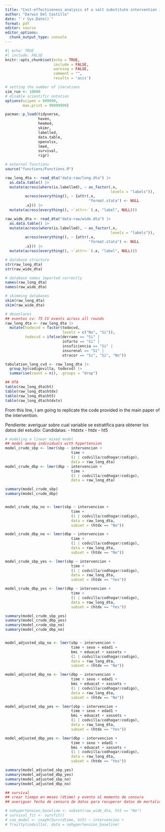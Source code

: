 ```yaml
---
title: "Cost-effectiveness analysis of a salt substitute intervention in Northern Peru"
author: "Darwin Del Castillo"
date: "`r Sys.Date()`"
format: pdf
editor: source
editor_options:
  chunk_output_type: console
---
```


```r
#| echo: TRUE
#| include: FALSE
knitr::opts_chunk$set(echo = TRUE,
                      include = FALSE,
                      warning = FALSE,
                      comment = "", 
                      results = 'asis')
```

```r
# setting the number of iterations
sim_run <- 10000
# disable scientific notation
options(scipen = 999999,
        max.print = 99999999)
```

```r
pacman::p_load(tidyverse,
               haven,
               heemod,
               skimr,
               labelled,
               data.table,
               openxlsx,
               lme4,
               survival,
               rigr)

# external functions
source("functions/Functions.R")
```

```r
raw_long_dta <- read_dta("data-raw/long.dta") |> 
  as.data.table() |> 
  mutate(across(where(is.labelled), ~ as_factor(.x, 
                                                levels = "labels")),
         across(everything(), ~ {attr(.x, 
                                      "format.stata") <- NULL
         .x})) |>
  mutate(across(everything(), ~`attr<-`(.x, "label", NULL)))

raw_wide_dta <- read_dta("data-raw/wide.dta") |> 
  as.data.table() |>
  mutate(across(where(is.labelled), ~ as_factor(.x, 
                                                levels = "labels")),
         across(everything(), ~ {attr(.x, 
                                      "format.stata") <- NULL
         .x})) |>
  mutate(across(everything(), ~`attr<-`(.x, "label", NULL)))
```

```r
# database structure
str(raw_long_dta)
str(raw_wide_dta)

# database names imported correctly
names(raw_long_dta)
names(raw_wide_dta)

# skimming databases
skim(raw_long_dta)
skim(raw_wide_dta)
```

```r
# desenlaces
## eventos cv: 75 CV events across all rounds
raw_long_dta <- raw_long_dta |>
  mutate(todocvd = factor(todocvd, 
                          levels = c("No", "Si")),
         todocvd = ifelse(derrame == "Si" | 
                          infarto == "Si" | 
                          insuficiencia == "Si" | 
                          insurenal == "Si" |
                          otracor == "Si", "Si", "No"))

tabulation_long_cvd <- raw_long_dta |>
  group_by(codigovilla, todocvd) |>
  summarise(count = n(), .groups = "drop")

## HTA
table(raw_long_dta$ht)
table(raw_long_dta$htdx)
table(raw_long_dta$ht5)
table(raw_long_dta$htdxtx)
```

From this line, I am going to replicate the code provided in the main paper of the intervention.

Pendiente: averiguar sobre cual variable se estratifica para obtener los datos del estudio: Candidatas: - htdxtx - htdx - ht5

```r
# modeling a linear mixed model
## model among individuals with hypertension
model_crude_sbp <- lmer(sbp ~ intervencion + 
                              time + 
                              (1 | codvilla/codhogar/codigo), 
                              data = raw_long_dta)
model_crude_dbp <- lmer(dbp ~ intervencion + 
                              time + 
                              (1 | codvilla/codhogar/codigo), 
                              data = raw_long_dta)

summary(model_crude_sbp)
summary(model_crude_dbp)


model_crude_sbp_no <- lmer(sbp ~ intervencion + 
                              time + 
                              (1 | codvilla/codhogar/codigo), 
                              data = raw_long_dta, 
                              subset = (htdx == "No"))

model_crude_dbp_no <- lmer(dbp ~ intervencion + 
                              time + 
                              (1 | codvilla/codhogar/codigo), 
                              data = raw_long_dta,
                              subset = (htdx == "No"))

model_crude_sbp_yes <- lmer(sbp ~ intervencion + 
                              time + 
                              (1 | codvilla/codhogar/codigo), 
                              data = raw_long_dta, 
                              subset = (htdx == "Yes"))

model_crude_dbp_yes <- lmer(dbp ~ intervencion + 
                              time + 
                              (1 | codvilla/codhogar/codigo), 
                              data = raw_long_dta,
                              subset = (htdx == "Yes"))

summary(model_crude_sbp_yes)
summary(model_crude_dbp_yes)
summary(model_crude_sbp_no)
summary(model_crude_dbp_no)


model_adjusted_sbp_no <- lmer(sbp ~ intervencion + 
                              time + sexo + edad1 + 
                              bmi + eduacat + xassets +
                              (1 | codvilla/codhogar/codigo), 
                              data = raw_long_dta, 
                              subset = (htdx == "No"))

model_adjusted_dbp_no <- lmer(dbp ~ intervencion + 
                              time + sexo + edad1 + 
                              bmi + eduacat + xassets +
                              (1 | codvilla/codhogar/codigo), 
                              data = raw_long_dta, 
                              subset = (htdx == "No"))

model_adjusted_sbp_yes <- lmer(sbp ~ intervencion + 
                              time + sexo + edad1 + 
                              bmi + eduacat + xassets +
                              (1 | codvilla/codhogar/codigo), 
                              data = raw_long_dta, 
                              subset = (htdx == "Yes"))

model_adjusted_dbp_yes <- lmer(dbp ~ intervencion + 
                              time + sexo + edad1 + 
                              bmi + eduacat + xassets +
                              (1 | codvilla/codhogar/codigo), 
                              data = raw_long_dta, 
                              subset = (htdx == "Yes"))

summary(model_adjusted_sbp_yes)
summary(model_adjusted_dbp_yes)
summary(model_adjusted_sbp_no)
summary(model_adjusted_dbp_no)

## survival
## crear tiempo en meses (dtime) y evento al momento de censura
## averiguar fecha de censura de datos para recuperar datos de mortalidad

# nohypertension_baseline <- subset(raw_wide_dta, ht5 == "No")
# survival_fit <- survfit()
# cox_model <- coxph(Surv(dtime, ht5) ~ intervencion +
# frailty(codvilla), data = nohypertension_baseline)
```
